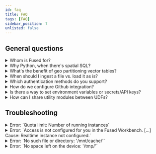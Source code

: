 ```yaml
---
id: faq
title: FAQ
tags: [FAQ]
sidebar_position: 7
unlisted: false
---
```



## General questions



<details>
<summary>Whom is Fused for?</summary>

Fused is designed for teams seeking to simplify their workflows and accelerate the creation and delivery of data products. It's ideal for organizations that need a scalable solution to handle growing data sizes while minimizing the time spent on data engineering.
</details>



<details>
<summary>Why Python, when there's spatial SQL?</summary>

Python is the go-to language for spatial data science. Although spatial SQL joins and transformations can be efficiently performed using PostGIS in an external database, you may eventually need to convert that data to Pandas and NumPy for further processing and analysis, especially for detailed operations on raster arrays. Additionally, you can run SQL directly on Fused using Python libraries like DuckDB, combining the strengths of both approaches.
</details>

<details>
<summary>What's the benefit of geo partitioning vector tables?</summary>

It enables efficient reading of large datasets by strategically partitioning GeoParquet files. Fused's GeoParquet format includes metadata that allows for spatial filtering of any dataset, loading only the chunks relevant to a specific area of interest. This approach reduces memory usage and allows you to work with any size dataset with just Python.
</details>

<details>
<summary>When should I ingest a file vs. load it as is?</summary>

You should ingest a file if it has a spatial component and you plan to visualize it or use it for downstream analysis. Ingesting allows for more efficient and lightweight repeated access. On the other hand, if the file is small (under 100 MB), fits into memory, and is intended for a one-off operation, you should load it as is. This approach avoids the overhead of ingestion for single-use or infrequent access scenarios.
</details>




<details>
<summary>Which authentication methods do you support?</summary>

Fused currently uses Auth0 to support authentication via Google and GitHub.
</details>

<details>
<summary>How do we configure Github integration?</summary>

To configure the integration, [connect your GitHub repository](https://docs.fused.io/core-concepts/content-management/git/#connect-your-github-repository) and provide us with the repository name and details. We'll activate it for you.
</details>


<details>
<summary> Is there a way to set environment variables or secrets/API keys?</summary>
Save environment variables and secrets to an `.env` file as shown [here](https://docs.fused.io/core-concepts/content-management/environment-variables/) to make them available to UDFs as environment variables.


</details>

<details>
<summary>How can I share utility modules between UDFs?</summary>

This [docs page](/core-concepts/write/#utils-module) explains the various ways a UDF can import utility modules from other UDFs.


A common practice for maintaining a set of shareable modules is to write utility functions in a UDF and have other UDFs import those functions. As an example, see Fused's common [`utils.py`](https://github.com/fusedio/udfs/blob/main/public/common/utils.py).

</details>

## Troubleshooting


<details>
<summary>Error: `Quota limit: Number of running instances`</summary>

Fused batch operations, such as ingestion, require a server quota to be enabled for your account. If you encounter this error, please contact the Fused team to request an increase in the quota allotted to your account.
</details>

<details>
<summary>Error: `Access is not configured for you in the Fused Workbench. [...] Cause: Realtime instance not configured.`</summary>

This error occurs when you try to run a UDF with an account associated with a workspace environment that does not have a realtime instance configured. This means that there are no worker nodes available to run the UDF. To resolve this issue, please get in touch with the Fused team team to ensure your account is associated with an environment with a realtime instance.

When Troubleshooting this error, it may help to navigate to your account's User Profile page to determine if the account is associated with an environment and realtime instance, as shown here.


<div style={{textAlign: 'center'}}>
<img src={ImageSettings} alt="File" style={{}} />
</div>

</details>



<details>
<summary>Error: `No such file or directory: '/mnt/cache/'`</summary>

This error occurs when a UDF attempts to access the [`/mnt/cache` disk](http://localhost:3000/core-concepts/content-management/file-system/#mntcache-disk) when it is not available for the environment. To resolve this issue, please contact the Fused team to ensure that the cache directory is available for your account.
</details>

<details>
<summary>Error: `No space left on the device: '/tmp/'`</summary>

This error occurs when a UDF attempts to write more data than the /tmp directory of the real-time instance can handle. Realtime instances have a limited amount of space available and are ephemeral between runs. You might want to consider writing to [`/mnt/cache` disk](http://localhost:3000/core-concepts/content-management/file-system/#mntcache-disk) instead.
</details>
